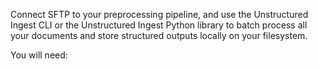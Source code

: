 Connect SFTP to your preprocessing pipeline, and use the Unstructured Ingest CLI or the Unstructured Ingest Python library to batch process all your documents and store structured outputs locally on your filesystem.

You will need: 


<SharedSFTP />
<SharedSFTPCLIAPI />